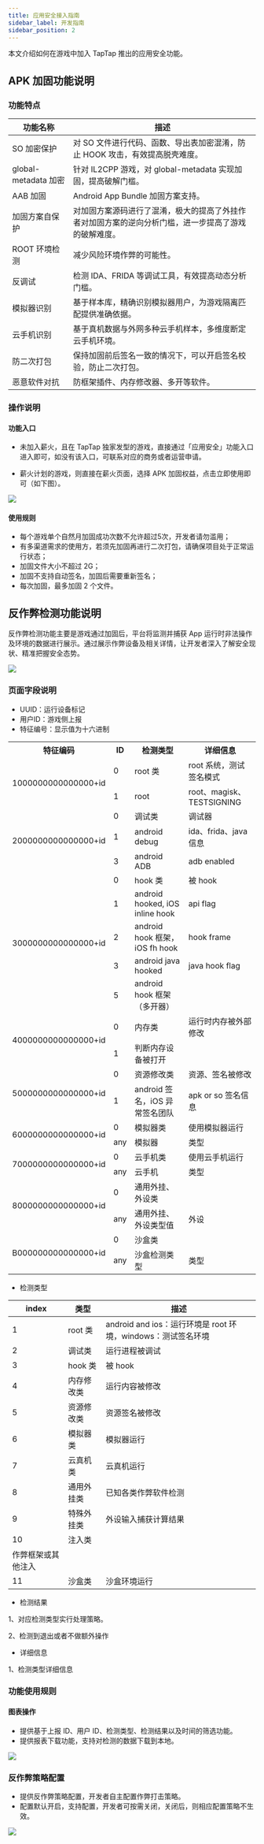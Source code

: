 ```yaml
---
title: 应用安全接入指南
sidebar_label: 开发指南
sidebar_position: 2
---
```


本文介绍如何在游戏中加入 TapTap 推出的应用安全功能。

## APK 加固功能说明

### 功能特点

| 功能名称 | 描述 | 
| --- | --- |
| SO 加密保护 | 对 SO 文件进行代码、函数、导出表加密混淆，防止 HOOK 攻击，有效提高脱壳难度。 |
| global-metadata 加密 | 针对 IL2CPP 游戏，对 global-metadata 实现加固，提高破解门槛。 |
| AAB 加固 | Android App Bundle 加固方案支持。 |
| 加固方案自保护 | 对加固方案源码进行了混淆，极大的提高了外挂作者对加固方案的逆向分析门槛，进一步提高了游戏的破解难度。 |
| ROOT 环境检测 | 减少风险环境作弊的可能性。 |
| 反调试 | 检测 IDA、FRIDA 等调试工具，有效提高动态分析门槛。 |
| 模拟器识别 | 基于样本库，精确识别模拟器用户，为游戏隔离匹配提供准确依据。 |
| 云手机识别 | 基于真机数据与外网多种云手机样本，多维度断定云手机环境。 |
| 防二次打包 | 保持加固前后签名一致的情况下，可以开启签名校验，防止二次打包。 |
| 恶意软件对抗 | 防框架插件、内存修改器、多开等软件。 |

### 操作说明

#### 功能入口

- 未加入薪火，且在 TapTap 独家发型的游戏，直接通过「应用安全」功能入口进入即可，如没有该入口，可联系对应的商务或者运营申请。

- 薪火计划的游戏，则直接在薪火页面，选择 APK 加固权益，点击立即使用即可（如下图）。

![](https://capacity-files.lcfile.com/wKzxfJfVfKOxDKRlEgiQvAnQ69OdKiak/app-safety-jiagu.png)

#### 使用规则

- 每个游戏单个自然月加固成功次数不允许超过5次，开发者请勿滥用；
- 有多渠道需求的使用方，若须先加固再进行二次打包，请确保项目处于正常运行状态；
- 加固文件大小不超过 2G；
- 加固不支持自动签名，加固后需要重新签名；
- 每次加固，最多加固 2 个文件。

## 反作弊检测功能说明

反作弊检测功能主要是游戏通过加固后，平台将监测并捕获 App 运行时非法操作及环境的数据进行展示。通过展示作弊设备及相关详情，让开发者深入了解安全现状、精准把握安全态势。

![](https://capacity-files.lcfile.com/XJgCXueaiMHdcKDHjom7yBel6fqL8zD7/app-safety-resist.png)

### 页面字段说明

- UUID：运行设备标记
- 用户ID：游戏侧上报
- 特征编号：显示值为十六进制


<table>
 	<tr>
		<th> 特征编码 </th>
		<th> ID </th>
		<th> 检测类型 </th>
		<th> 详细信息 </th>
	</tr>
	<tr>
		<td rowspan="2"> 1000000000000000+id </td>
		<td> 0 </td>
		<td> root 类 </td>
		<td> root 系统，测试签名模式 </td>
	</tr>
	<tr>
		<td> 1 </td>
		<td> root </td>
		<td> root、magisk、TESTSIGNING </td>
	</tr>
  <tr>
		<td rowspan="3"> 2000000000000000+id </td>
		<td> 0 </td>
		<td> 调试类 </td>
		<td> 调试器 </td>
	</tr>
	<tr>
		<td> 1 </td>
		<td> android debug </td>
		<td> ida、frida、java 信息 </td>
	</tr>
  <tr>
		<td> 3 </td>
		<td> android ADB </td>
		<td> adb enabled </td>
	</tr>
  <tr>
		<td rowspan="5"> 3000000000000000+id </td>
		<td> 0 </td>
		<td> hook 类 </td>
		<td> 被 hook </td>
	</tr>
	<tr>
		<td> 1 </td>
		<td> android hooked, iOS inline hook </td>
		<td> api flag </td>
	</tr>
  <tr>
		<td> 2 </td>
		<td> android hook 框架，iOS fh hook </td>
		<td> hook frame </td>
	</tr>
  <tr>
		<td> 3 </td>
		<td> android java hooked </td>
		<td> java hook flag </td>
	</tr>
  <tr>
		<td> 5 </td>
		<td> android hook 框架（多开器） </td>
		<td>  </td>
	</tr>
  <tr>
		<td rowspan="2"> 4000000000000000+id </td>
		<td> 0 </td>
		<td> 内存类 </td>
		<td> 运行时内存被外部修改 </td>
	</tr>
	<tr>
		<td> 1 </td>
		<td> 判断内存设备被打开 </td>
		<td>  </td>
	</tr>
  <tr>
		<td rowspan="2"> 5000000000000000+id </td>
		<td> 0 </td>
		<td> 资源修改类 </td>
		<td> 资源、签名被修改 </td>
	</tr>
	<tr>
		<td> 1 </td>
		<td> android 签名，iOS 异常签名团队 </td>
		<td> apk or so 签名信息 </td>
	</tr>
  <tr>
		<td rowspan="2"> 6000000000000000+id </td>
		<td> 0 </td>
		<td> 模拟器类 </td>
		<td> 使用模拟器运行 </td>
	</tr>
	<tr>
		<td> any </td>
		<td> 模拟器 </td>
		<td> 类型 </td>
	</tr>

  <tr>
		<td rowspan="2"> 7000000000000000+id </td>
		<td> 0 </td>
		<td> 云手机类 </td>
		<td> 使用云手机运行 </td>
	</tr>
	<tr>
		<td> any </td>
		<td> 云手机 </td>
		<td> 类型 </td>
	</tr>
  <tr>
		<td rowspan="2"> 8000000000000000+id </td>
		<td> 0 </td>
		<td> 通用外挂、外设类 </td>
		<td>  </td>
	</tr>
	<tr>
		<td> any </td>
		<td> 通用外挂、外设类型值 </td>
		<td> 外设 </td>
	</tr>

  <tr>
		<td rowspan="2"> B000000000000000+id </td>
		<td> 0 </td>
		<td> 沙盒类 </td>
		<td>  </td>
	</tr>
	<tr>
		<td> any </td>
		<td> 沙盒检测类型 </td>
		<td> 类型 </td>
	</tr>
</table>

- 检测类型

| index | 类型 | 描述 | 
| --- | --- | --- |
| 1 | root 类 | android and ios：运行环境是 root 环境，windows：测试签名环境 |
| 2 | 调试类 | 运行进程被调试 |
| 3 | hook 类 | 被 hook |
| 4 | 内存修改类 | 运行内容被修改 |
| 5 | 资源修改类 | 资源签名被修改 |
| 6 | 模拟器类 | 模拟器运行 |
| 7 | 云真机类 | 云真机运行 |
| 8 | 通用外挂类 | 已知各类作弊软件检测 |
| 9 | 特殊外挂类 | 外设输入捕获计算结果 |
| 10 | 注入类 | 	
作弊框架或其他注入 |
| 11 | 沙盒类 | 沙盒环境运行 |

- 检测结果

1、对应检测类型实行处理策略。

2、检测到退出或者不做额外操作

- 详细信息

1、检测类型详细信息

 

### 功能使用规则

#### 图表操作

- 提供基于上报 ID、用户 ID、检测类型、检测结果以及时间的筛选功能。
- 提供报表下载功能，支持对检测的数据下载到本地。

![](https://capacity-files.lcfile.com/skGGCntpLlMUqjeQOMESC2mHQs7dOG9q/app-safety-diagrams.png)

### 反作弊策略配置

- 提供反作弊策略配置，开发者自主配置作弊打击策略。
- 配置默认开启，支持配置，开发者可按需关闭，关闭后，则相应配置策略不生效。

![](https://capacity-files.lcfile.com/ItAilmNzJsHD2usODnWMLHIqahLDt9Ow/app-safety-cheat.png)
